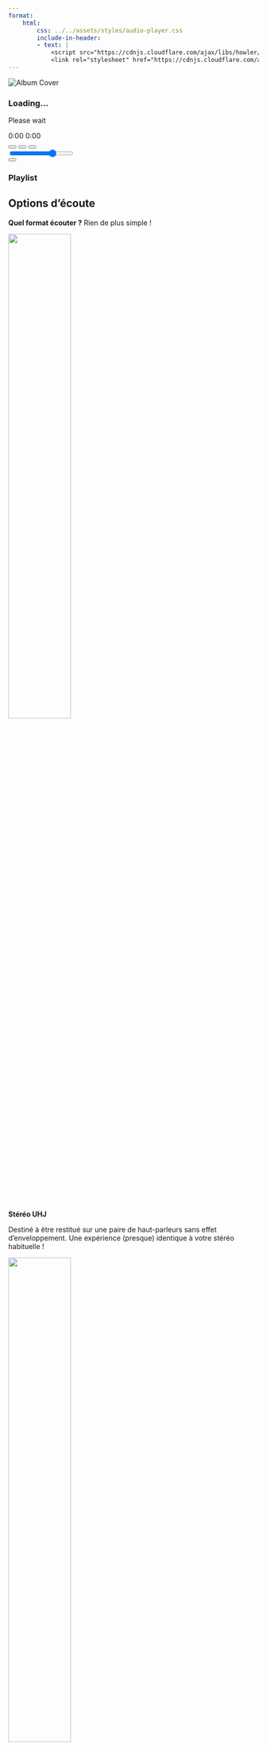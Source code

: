 ```yaml
---
format:
    html:
        css: ../../assets/styles/audio-player.css
        include-in-header:
        - text: |
            <script src="https://cdnjs.cloudflare.com/ajax/libs/howler/2.2.3/howler.min.js"></script>
            <link rel="stylesheet" href="https://cdnjs.cloudflare.com/ajax/libs/font-awesome/6.1.1/css/all.min.css">
---
```


<!-- [Télécharger tous les formats](audio/full-release.zip) -->

```{=html}
<div class="enhanced-player">
  <div class="player-container">
    <!-- Album Art -->
    <div class="album-art">
      <img src="{{< meta image >}}" alt="Album Cover">
      <div class="track-info">
        <h3 id="track-title">Loading...</h3>
        <p id="track-artist">Please wait</p>
      </div>
    </div>
    <!-- Player Controls -->
    <div class="player-controls">
      <!-- Progress Bar -->
      <div class="progress-container">
        <div class="waveform" id="waveform"></div>
        <div class="progress-bar" id="progress-bar">
          <div class="progress" id="progress"></div>
        </div>
        <div class="time-info">
          <span id="current-time">0:00</span>
          <span id="total-time">0:00</span>
        </div>
      </div>
      <!-- Control Buttons -->
      <div class="controls">
        <button id="prev-btn" class="control-btn"><i class="fas fa-step-backward"></i></button>
        <button id="play-btn" class="control-btn play-pause"><i class="fas fa-play"></i></button>
        <button id="next-btn" class="control-btn"><i class="fas fa-step-forward"></i></button>
        <div class="volume-control">
          <i class="fas fa-volume-up" id="volume-icon"></i>
          <div class="volume-slider-container">
            <input type="range" id="volume-slider" min="0" max="100" value="70">
          </div>
        </div>
        <button id="repeat-btn" class="control-btn"><i class="fas fa-repeat"></i></button>
      </div>
    </div>
  </div>
  <!-- Playlist -->
  <div class="playlist-container">
    <h3>Playlist</h3>
    <ul id="playlist" class="playlist">
      <!-- Playlist items will be added here -->
    </ul>
  </div>
</div>
<div class="audio-player-container" data-release="{{< meta release >}}" download-path="{{< meta download >}}"></div>
<script src="../../assets/scripts/audio_player.js"></script>
```

## Options d'écoute

**Quel format écouter ?** Rien de plus simple !

:::{.grid}

::: {.g-col-12 .g-col-md-3}
![](../../assets/media/icons/stereo.svg){width=50%}

**Stéréo UHJ**

Destiné à être restitué sur une paire de haut-parleurs sans effet d’enveloppement. Une expérience (presque) identique à votre stéréo habituelle !
:::

::: {.g-col-12 .g-col-md-3}
![](../../assets/media/icons/binaural.svg){width=50%}

**Binaural**

Conçu pour produire un effet d’enveloppement lorsqu’écouté au casque.
:::

::: {.g-col-12 .g-col-md-3}
![](../../assets/media/icons/transaural.svg){width=50%}

**Transaural**

Pour une paire de haut-parleurs. La scène sonore est considérablement élargie pour un système et un auditeur correctement positionnés
:::

::: {.g-col-12 .g-col-md-3}
![](../../assets/media/icons/ambisonic.svg){width=50%}

**Ambisonie**

Mixage original avant décodage vers un format écoutable (stéréo et autre). Nécessite donc un décodeur externe et un utilisateur averti !
:::

:::

Pour les personnes les plus curieuses, voici un [article complet](../../posts/formats-d-ecoute/index.qmd) sur le sujet !